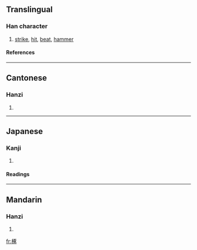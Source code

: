 ==Translingual==
===Han character===
{{Han char|rn=75|rad=木|as=08|sn=12|four=4192<sub>3</sub>|canj=木一尸人 (DMSO)}}
# [[strike]], [[hit]], [[beat]], [[hammer]]
====References====
{{Han ref|kx=0537.020|dkj=15031|dj=0924.080|hdz=21229.040|uh=6913|ud=26899|bh=D9B8|bd=55736}}

----
==Cantonese==
===Hanzi===
{{yue-hanzi|jyut=|y=deuk3}}
# {{defn|Cantonese}}

----
==Japanese==
===Kanji===
{{ja-kanji|grade=|rs=木08}}
# {{defn|Japanese}} 
====Readings====
{{ja-readings|on=[[たく]] (taku)|kun=[[たたく]] (tataku)}}

----
==Mandarin==
===Hanzi===
{{cmn-hanzi|pin=[[zhuó]] ([[zhuo2]])|wg=cho<sup>2</sup>}}
# {{defn|Mandarin}}

[[fr:椓]]
